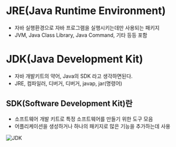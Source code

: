 # JRE(Java Runtime Environment)
- 자바 실행환경으로 자바 프로그램을 실행시키는데만 사용되는 패키지
- JVM, Java Class Library, Java Command, 기타 등등 포함


# JDK(Java Development Kit)
- 자바 개발키트의 약어, Java의 SDK 라고 생각하면된다.
- JRE, 컴파일러, 디버거, 디버거, javap, jar(명령어)

## SDK(Software Development Kit)란
- 소프트웨어 개발 키트로 특정 소프트웨어를 만들기 위한 도구 모음
- 어플리케이션을 생성하거나 하나의 패키지로 많은 기능을 추가하는데 사용

![JDK](/java/jdk.png)